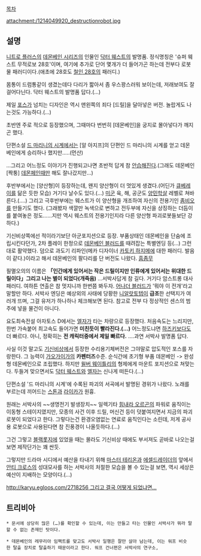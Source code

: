 [[목차]]

attachment:/1214049920_destructionrobot.jpg

== 설명 ==
[[니트로 플러스]]의 [[데몬베인 시리즈]]의 인물인 [[닥터 웨스트]]의 발명품. 정식명칭은 '슈퍼 웨스트 무적로보 28호'이며, 여기에 추가로 단어 몇개가 더 들어가곤 하는데 전부다 로봇물 패러디이다.(애초에 28호도 [[철인 28호]]의 패러디.)

몸통이 드럼통같이 생겼는데다 다리가 짧아서 좀 우스꽝스러워 보이는데, 저래보여도 잘 걸어다닌다. 닥터 웨스트의 발명품 답다.(...)

제일 [[포스]]가 넘치는 디자인은 역시 맨왼쪽의 죄다 [드릴]을 달아넣은 버전. 놀랍게도 나는것도 가능하다.(...)

초반엔 주로 적으로 등장했으며, 그때마다 번번히 [데몬베인]을 궁지로 몰아넣다가 깨지곤 했다.

단편소설 [[드 마리니의 시계]]에서는 [알 아지프]의 단편인 드 마리니의 시계를 얻고 데몬베인에게 승리하나 했지만.....(먼산)

...그리고 어느정도 이야기가 진행되고나면 초반적 답게 참 [[안습]]해진다.(그래도 데몬베인 [짝퉁] [[데몬페인]]때만 해도 잘나갔지만...)

후반부에서는 [양산형]이 등장하는데, 왠지 양산형이 더 멋있게 생겼다.(어딘가 [[큐베레이]]를 닮은 듯한 모습) 거기다 날수도 있다.(...) [[미군]] 육, 해, 공군도 [[양민학살]] 레벨로 쳐바른다.(....) 그리고 극후반부에는 웨스트가 이 양산형을 개조하여 자신의 전용기인 [[좀비오]]를 만들기도 했다. (그래봤자 색깔만 녹색으로 변하고 전두부에 자신을 상징하는 더듬이를 붙여놓은 정도......지만 역시 웨스트의 전용기인지라 다른 양산형 파괴로봇들보단 강하다.)

기신비상쪽에선 적이라기보단 아군포지션으로 등장. 부품상태인 데몬베인을 단숨에 조립시킨다던가, 2차 플레이 한정으로 [[데몬베인 블러드]]를 때려잡는 특별엔딩 등(...) 그런대로 활약했다. 덤으로 과도기 리파인(메카 디자이너 [[카토키 하지메]]에 대한 패러디. 발음이 같다.)이라고 해서 데몬베인의 팔다리를 단 버전도 나왔다. [[흠좀무]]

필멸오의의 이름은 '''「인간에게 있어서는 작은 드릴이지만 인류에게 있어서는 위대한 드릴이다」그리고 나는 별이 되었다(개죽음)''' ...서박사답게 참 길다. 거기다 암스트롱 대사 패러디. 여하튼 연출은 참 멋지니까 한번쯤 봐두자. [[어나더 블러드]]가 '뭐야 이 전개'라고 말할만 하다. 서박사 엔딩은 예상외의 사태에 당황한 [[니알랏토텝]]이 '''급조'''한 선택지가 여러개 뜨며, 그걸 유저가 하나하나 체크해보면 된다. 참고로 전부 다 정상적인 센스의 범주에 넣을 물건이 아니다.

요도최속전설 아자토스 D에서는 [[엘자]]가 타는 차량으로 등장했다. 처음속도는 느리지만, 한번 가속붙어 최고속도 들어가면 '''미친듯이 빨라진다.(...)''' 어느정도냐면 [[하즈키]]보다도 더 빠르다. 아니, 정확히는 '''전 캐릭터중에서 제일 빠르다.''' ....과연 서박사 발명품 답다.

사실 이것 말고도 [[기신비상]]에서 등장한 수리용기체버전은 그야말로 압도적인 포스를 자랑한다. 그 능력이 [[가오가이가]]의 '''카펜터즈'''수준. 순식간에 초기형 부품 데몬베인 -> 완성형 데몬베인으로 조립했다. 하지만 [[윌버 웨이틀리]]의 형제에게 마운트 포지션으로 쳐맞는다. 두들겨 맞으면서도 [[닥터 웨스트]]와 [[엘자]]는 신나게 떠든다.(…)

단편소설 '드 마리니의 시계'에 수록된 파괴의 서곡에서 발명된 경위가 나왔다. 노래를 부르는데 끼어드는 [[스톤]]과 [[라이카]]가 원흉.

원래는 서박사의 ~~생명전기 발생장치~~ 일렉기타 [[힘내라 오르곤]]의 파워로 움직이는 이동형 스테이지였지만, 모종의 사건 이후 드릴, 머신건 등이 덧붙여지면서 지금의 파괴로봇이 되었다고 한다. 그렇다는건 환경오염없는 연료로 움직인다는 소린데, 저게 공사용 로봇으로 사용된다면 참 진풍경이 나올듯하다.(...)

그건 그렇고 [[블랙롯지]]에 있었을 때는 몰라도 기신비상 때에도 부서져도 곧바로 나오는걸 보면 제작단가는 꽤 싼듯.

그렇지만 드라마 시디에서 예산을 타내기 위해 [[마스터 테리온]]과 [[에셀드레이더]]의 앞에서 [[안티 크로스]]의 성대모사를 하는 서박사의 처절한 모습을 볼 수 있는걸 보면, 역시 세상은 예산이 지배하는 모양이다.(...)

[[http://karyu.egloos.com/2718256 그리고 결국 어떻게 되었냐면...]]

== 트리비아 ==
 * 문서에 상당히 많은 (…)를 확인할 수 있는데, 이는 만들고 타는 인물인 서박사가 뭐라 말할 수 없는 존재인 탓이다.

 * 데몬베인의 레무리아 임팩트를 맞고도 서박사 일행은 잘만 살아 남는데, 이는 워프 비슷한 탈출 장치로 탈출하기 때문이라고 한다. 워프 건너편은 서박사의 연구소,
